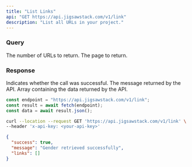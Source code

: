 ```yaml
---
title: "List Links"
api: "GET https://api.jigsawstack.com/v1/link"
description: "List all URLs in your project."
---
```


### Query

<ParamField query="limit" default="30" type="string">
  The number of URLs to return.
</ParamField>

<ParamField query="page" default="1" type="string">
  The page to return.
</ParamField>

<Snippet file="header.mdx" />

### Response

<ResponseField name="success" type="boolean">
  Indicates whether the call was successful.
</ResponseField>

<ResponseField name="message" type="string">
  The message returned by the API.
</ResponseField>

<ResponseField name="links" type="JSON">
  Array containing the data returned by the API.
</ResponseField>

<RequestExample>

```javascript Node.js
const endpoint = "https://api.jigsawstack.com/v1/link";
const result = await fetch(endpoint);
const data = await result.json();
```

```bash cURL
curl --location --request GET 'https://api.jigsawstack.com/v1/link' \
--header 'x-api-key: <your-api-key>'
```

</RequestExample>

<ResponseExample>

```json Response
{
  "success": true,
  "message": "Gender retrieved successfully",
  "links": []
}
```

</ResponseExample>
